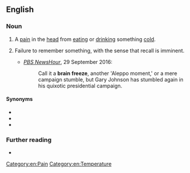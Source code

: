 ==English==

===Noun===
{{en-noun|-|s}}

# {{lb|en|informal}} A [[pain]] in the [[head]] from [[eating]] or [[drinking]] something [[cold]].
# {{lb|en|psychology}} Failure to remember something, with the sense that recall is imminent.
#* [https://www.pbs.org/newshour/politics/brain-freeze-gary-johnson-cant-name-favorite-world-leader ''PBS NewsHour''], 29 September 2016:
#*: Call it a '''brain freeze''', another 'Aleppo moment,' or a mere campaign stumble, but Gary Johnson has stumbled again in his quixotic presidential campaign.

====Synonyms====
* {{l|en|ice cream headache}}
* {{l|en|tip of the tongue}}
* {{l|en|presque vu}}

===Further reading===
* {{pedialite|Ice-cream headache|Brain freeze (headache)}} <br />

[[Category:en:Pain]]
[[Category:en:Temperature]]